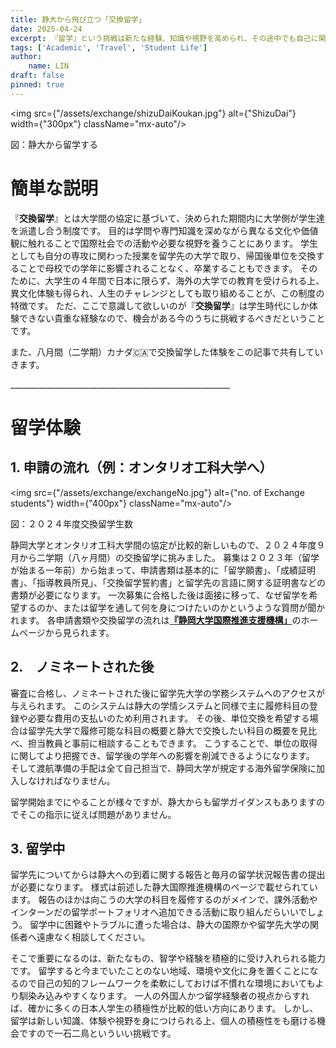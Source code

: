 ```yaml
---
title: 静大から飛び立つ「交換留学」
date: 2025-04-24
excerpt: 『留学』という挑戦は新たな経験、知識や視野を高められ、その途中でも自己に関してより良く知るために相応する取り組みです。留学制度は様々ですが、例えば日本からカナダへの授業料が免除された交換留学（自己の経験）もあります。この記事は静大から留学する流れについて書かれています。
tags: ['Academic', 'Travel', 'Student Life']
author:
    name: LIN
draft: false
pinned: true
---
```


<img src={"/assets/exchange/shizuDaiKoukan.jpg"} alt={"ShizuDai"} width={"300px"} className="mx-auto"/>
<p className={"text-center"}>図：静大から留学する</p>

# 簡単な説明

『**交換留学**』とは大学間の協定に基づいて、決められた期間内に大学側が学生達を派遣し合う制度です。
目的は学問や専門知識を深めながら異なる文化や価値観に触れることで国際社会での活動や必要な視野を養うことにあります。
学生としても自分の専攻に関わった授業を留学先の大学で取り、帰国後単位を交換することで母校での学年に影響されることなく、卒業することもできます。
そのために、大学生の４年間で日本に限らず、海外の大学での教育を受けられる上、異文化体験も得られ、人生のチャレンジとしても取り組めることが、この制度の特徴です。
ただ、ここで意識して欲しいのが『**交換留学**』は学生時代にしか体験できない貴重な経験なので、機会がある今のうちに挑戦するべきだということです。

また、八月間（二学期）カナダ🇨🇦で交換留学した体験をこの記事で共有していきます。

<p className="text-center">_______________________________________________________</p>

# 留学体験

## 1. 申請の流れ（例：オンタリオ工科大学へ）

<img src={"/assets/exchange/exchangeNo.jpg"} alt={"no. of Exchange students"} width={"400px"} className="mx-auto"/>
<p className={"text-center"}>図：２０２４年度交換留学生数</p>

静岡大学とオンタリオ工科大学間の協定が比較的新しいもので、２０２４年度９月から二学期（八ヶ月間）の交換留学に挑みました。
募集は２０２３年（留学が始まる一年前）から始まって、申請書類は基本的に「留学願書」、「成績証明書」、「指導教員所見」、「交換留学誓約書」と留学先の言語に関する証明書などの書類が必要になります。
一次募集に合格した後は面接に移って、なぜ留学を希望するのか、または留学を通して何を身につけたいのかというような質問が聞かれます。
各申請書類や交換留学の流れは[**『静岡大学国際推進支援機構」**](https://www.suoic.shizuoka.ac.jp/student/flow-to-study-abroad/)のホームページから見られます。

## 2.　ノミネートされた後

審査に合格し、ノミネートされた後に留学先大学の学務システムへのアクセスが与えられます。
このシステムは静大の学情システムと同様で主に履修科目の登録や必要な費用の支払いのため利用されます。
その後、単位交換を希望する場合は留学先大学で履修可能な科目の概要と静大で交換したい科目の概要を見比べ、担当教員と事前に相談することもできます。
こうすることで、単位の取得に関してより把握でき、留学後の学年への影響を削減できるようになります。
そして渡航準備の手配は全て自己担当で、静岡大学が規定する海外留学保険に加入しなければなりません。

留学開始までにやることが様々ですが、静大からも留学ガイダンスもありますのでそこの指示に従えば問題がありません。

## 3. 留学中

留学先についてからは静大への到着に関する報告と毎月の留学状況報告書の提出が必要になります。
様式は前述した静大国際推進機構のページで載せられています。
報告のほかは向こうの大学の科目を履修するのがメインで、課外活動やインターンだの留学ポートフォリオへ追加できる活動に取り組んだらいいでしょう。
留学中に困難やトラブルに遭った場合は、静大の国際かや留学先大学の関係者へ遠慮なく相談してください。

そこで重要になるのは、新たなもの、智学や経験を積極的に受け入れられる能力です。
留学すると今までいたことのない地域、環境や文化に身を置くことになるので自己の知的フレームワークを柔軟にしておけば不慣れな環境においてもより馴染み込みやすくなります。
一人の外国人かつ留学経験者の視点からすれば、確かに多くの日本人学生の積極性が比較的低い方向にあります。
しかし、留学は新しい知識、体験や視野を身につけられる上、個人の積極性をも磨ける機会ですので一石二鳥といういい挑戦です。



